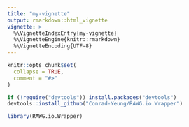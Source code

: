 ```yaml
---
title: "my-vignette"
output: rmarkdown::html_vignette
vignette: >
  %\VignetteIndexEntry{my-vignette}
  %\VignetteEngine{knitr::rmarkdown}
  %\VignetteEncoding{UTF-8}
---
```


```r
knitr::opts_chunk$set(
  collapse = TRUE,
  comment = "#>"
)
```

```r
if (!require("devtools")) install.packages("devtools")
devtools::install_github("Conrad-Yeung/RAWG.io.Wrapper")
```



```r
library(RAWG.io.Wrapper)
```

